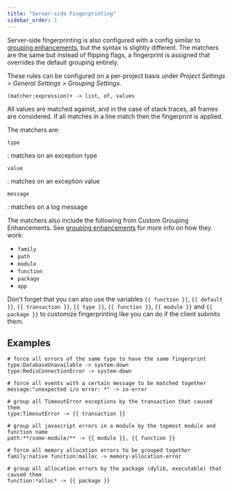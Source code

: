 ```yaml
---
title: "Server-side Fingerprinting"
sidebar_order: 1
---
```


Server-side fingerprinting is also configured with a config similar to
[grouping enhancements](/data-management/event-grouping/grouping-enhancements/),
but the syntax is slightly different. The matchers are the same
but instead of flipping flags, a fingerprint is assigned that overrides the
default grouping entirely.

These rules can be configured on a per-project basis under _Project Settings > General Settings > Grouping Settings_.

```
(matcher:expression)+ -> list, of, values
```

All values are matched against, and in the case of stack traces, all frames are considered.
If all matches in a line match then the fingerprint is applied.

The matchers are:

`type`

: matches on an exception type

`value`

: matches on an exception value

`message`

: matches on a log message

The matchers also include the following from Custom Grouping Enhancements. See [grouping enhancements](/data-management/event-grouping/grouping-enhancements/#rules) for more info on how they work:

- `family`
- `path`
- `module`
- `function`
- `package`
- `app`

Don't forget that you can also use the variables `{{ function }}`, `{{ default }}`, `{{ transaction }}`, `{{ type }}`, `{{ function }}`, `{{ module }}` and
`{{ package }}` to customize fingerprinting like you can do if the client
submits them.

## Examples

```
# force all errors of the same type to have the same fingerprint
type:DatabaseUnavailable -> system-down
type:RedisConnectionError -> system-down

# force all events with a certain message to be matched together
message:"unexpected i/o error: *" -> io-error

# group all TimeoutError exceptions by the transaction that caused them
type:TimeoutError -> {{ transaction }}

# group all javascript errors in a module by the topmost module and function name
path:**/some-module/** -> {{ module }}, {{ function }}

# force all memory allocation errors to be grouped together
family:native function:malloc -> memory-allocation-error

# group all allocation errors by the package (dylib, executable) that caused them
function:*alloc* -> {{ package }}
```
